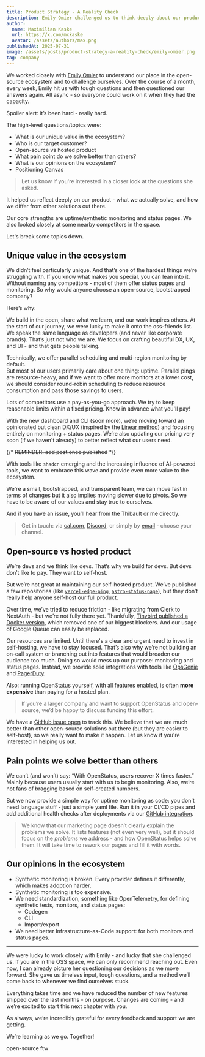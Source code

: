 ```yaml
---
title: Product Strategy - A Reality Check
description: Emily Omier challenged us to think deeply about our product strategy.
author:
  name: Maximilian Kaske
  url: https://x.com/mxkaske
  avatar: /assets/authors/max.png
publishedAt: 2025-07-31
image: /assets/posts/product-strategy-a-reality-check/emily-omier.png
tag: company
---
```


We worked closely with [Emily Omier](https://emilyomier.com/) to understand our place in the open-source ecosystem and to challenge ourselves. Over the course of a month, every week, Emily hit us with tough questions and then questioned our answers again. All async - so everyone could work on it when they had the capacity.  

Spoiler alert: it’s been hard - really hard.

The high-level questions/topics were:
- What is our unique value in the ecosystem?
- Who is our target customer?
- Open-source vs hosted product
- What pain point do we solve better than others?
- What is our opinions on the ecosystem?
- Positioning Canvas

> Let us know if you're interested in a closer look at the questions she asked.

It helped us reflect deeply on our product - what we actually solve, and how we differ from other solutions out there.

Our core strengths are uptime/synthetic monitoring and status pages. We also looked closely at some nearby competitors in the space.

Let's break some topics down.

## Unique value in the ecosystem

We didn’t feel particularly unique. And that’s one of the hardest things we’re struggling with. If you know what makes you special, you can lean into it.  
Without naming any competitors - most of them offer status pages and monitoring. So why would anyone choose an open-source, bootstrapped company?

Here’s why:

We build in the open, share what we learn, and our work inspires others. At the start of our journey, we were lucky to make it onto the oss-friends list. We speak the same language as developers (and never like corporate brands). That’s just not who we are. We focus on crafting beautiful DX, UX, and UI - and that gets people talking.

Technically, we offer parallel scheduling and multi-region monitoring by default.  
But most of our users primarily care about one thing: uptime. Parallel pings are resource-heavy, and if we want to offer more monitors at a lower cost, we should consider round-robin scheduling to reduce resource consumption and pass those savings to users.

Lots of competitors use a pay-as-you-go approach. We try to keep reasonable limits within a fixed pricing. Know in advance what you'll pay!

With the new dashboard and CLI (soon more), we’re moving toward an opinionated but clean DX/UX (inspired by the [Linear method](https://linear.app/method)) and focusing entirely on monitoring + status pages. We’re also updating our pricing very soon (if we haven't already) to better reflect what our users need.  

{/* ~~REMINDER: add post once published~~ */}

With tools like `shadcn` emerging and the increasing influence of AI-powered tools, we want to embrace this wave and provide even more value to the ecosystem.

We're a small, bootstrapped, and transparent team, we can move fast in terms of changes but it also implies moving slower due to pivots. So we have to be aware of our values and stay true to ourselves. 

And if you have an issue, you’ll hear from the Thibault or me directly. 

> Get in touch: via [cal.com](https://openstatus.dev/cal), [Discord](https://openstatus.dev/discord), or simply by [email](ping@openstatus.dev) - choose your channel.

## Open-source vs hosted product

We’re devs and we think like devs. That’s why we build for devs. But devs don’t like to pay. They want to self-host.

But we’re not great at maintaining our self-hosted product. We’ve published a few repositories (like [`vercel-edge-ping`](https://github.com/openstatusHQ/vercel-edge-ping), [`astro-status-page`](https://github.com/openstatusHQ/astro-status-page)), but they don’t really help anyone self-host our full product.

Over time, we’ve tried to reduce friction - like migrating from Clerk to NextAuth - but we’re not fully there yet. Thankfully, [Tinybird published a Docker version](https://www.tinybird.co/blog-posts/tinybird-local-docker-container), which removed one of our biggest blockers. And our usage of Google Queue can easily be replaced.

Our resources are limited. Until there's a clear and urgent need to invest in self-hosting, we have to stay focused. That’s also why we’re not building an on-call system or branching out into features that would broaden our audience too much. Doing so would mess up our purpose: monitoring and status pages. Instead, we provide solid integrations with tools like [OpsGenie](https://docs.openstatus.dev/alerting/providers/opsgenie/) and [PagerDuty](https://docs.openstatus.dev/alerting/providers/pagerduty/).

Also: running OpenStatus yourself, with all features enabled, is often **more expensive** than paying for a hosted plan.

> If you’re a larger company and want to support OpenStatus and open-source, we’d be happy to discuss funding this effort.

We have a [GitHub issue open](https://github.com/openstatusHQ/openstatus/issues/1209) to track this. We believe that we are much better than other open-source solutions out there (but they are easier to self-host), so we really want to make it happen. Let us know if you're interested in helping us out.

## Pain points we solve better than others

We can’t (and won’t) say: “With OpenStatus, users recover X times faster.”  Mainly because users usually start with us to begin monitoring. Also, we’re not fans of bragging based on self-created numbers.

But we now provide a simple way for uptime monitoring as code: you don't need language stuff - just a simple yaml file. Run it in your CI/CD pipes and add additional health checks after deployments via our [GitHub integration](https://docs.openstatus.dev/guides/how-to-run-synthetic-test-github-action/).

> We know that our marketing page doesn’t clearly explain the problems we solve. 
> It lists features (not even very well), but it should focus on the _problems_ we address - and how OpenStatus helps solve them. It will take time to rework our pages and fill it with words.

## Our opinions in the ecosystem

- Synthetic monitoring is broken. Every provider defines it differently, which makes adoption harder.
- Synthetic monitoring is too expensive.
- We need standardization, something like OpenTelemetry, for defining synthetic tests, monitors, and status pages:
	- Codegen
	- CLI
	- Import/export
- We need better Infrastructure-as-Code support: for both monitors _and_ status pages.

---

We were lucky to work closely with Emily - and lucky that she challenged us. If you are in the OSS space, we can only recommend reaching out.
Even now, I can already picture her questioning our decisions as we move forward. She gave us timeless input, tough questions, and a method we’ll come back to whenever we find ourselves stuck.

Everything takes time and we have reduced the number of new features shipped over the last months - on purpose. Changes are coming - and we’re excited to start this next chapter with you.  

As always, we’re incredibly grateful for every feedback and support we are getting.

We’re learning as we go. Together!

open-source ftw
